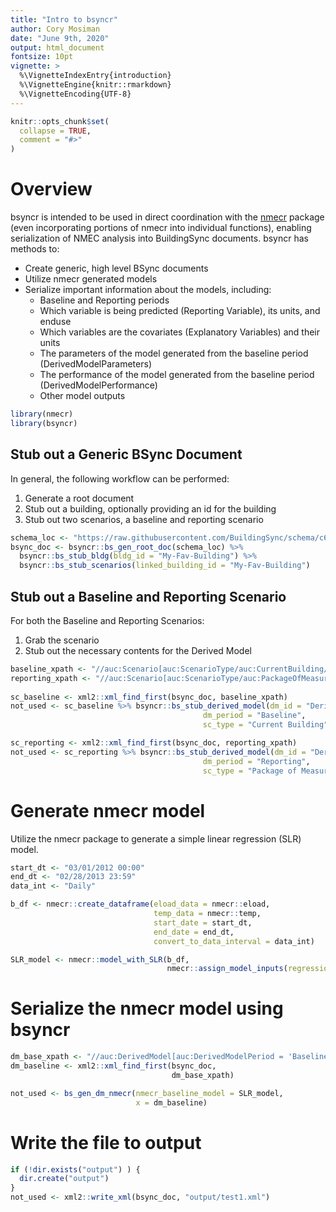 ```yaml
---
title: "Intro to bsyncr"
author: Cory Mosiman
date: "June 9th, 2020"
output: html_document
fontsize: 10pt
vignette: >
  %\VignetteIndexEntry{introduction}
  %\VignetteEngine{knitr::rmarkdown}
  %\VignetteEncoding{UTF-8}
---
```


```r
knitr::opts_chunk$set(
  collapse = TRUE,
  comment = "#>"
)
```

# Overview

bsyncr is intended to be used in direct coordination with the [nmecr](https://github.com/kW-Labs/nmecr) package (even incorporating portions of nmecr into individual functions), enabling serialization of NMEC analysis into BuildingSync documents.  bsyncr has methods to:

- Create generic, high level BSync documents
- Utilize nmecr generated models
- Serialize important information about the models, including:
  - Baseline and Reporting periods
  - Which variable is being predicted (Reporting Variable), its units, and enduse
  - Which variables are the covariates (Explanatory Variables) and their units
  - The parameters of the model generated from the baseline period (DerivedModelParameters)
  - The performance of the model generated from the baseline period (DerivedModelPerformance)
  - Other model outputs


```r
library(nmecr)
library(bsyncr)
```

## Stub out a Generic BSync Document

In general, the following workflow can be performed:

1. Generate a root document
2. Stub out a building, optionally providing an id for the building
3. Stub out two scenarios, a baseline and reporting scenario

```r
schema_loc <- "https://raw.githubusercontent.com/BuildingSync/schema/c620c7e58688698901edcb8560cd3e1b4b34d971/BuildingSync.xsd"
bsync_doc <- bsyncr::bs_gen_root_doc(schema_loc) %>%
  bsyncr::bs_stub_bldg(bldg_id = "My-Fav-Building") %>%
  bsyncr::bs_stub_scenarios(linked_building_id = "My-Fav-Building")
```

## Stub out a Baseline and Reporting Scenario

For both the Baseline and Reporting Scenarios:

1. Grab the scenario
2. Stub out the necessary contents for the Derived Model

```r
baseline_xpath <- "//auc:Scenario[auc:ScenarioType/auc:CurrentBuilding/auc:CalculationMethod/auc:Measured]"
reporting_xpath <- "//auc:Scenario[auc:ScenarioType/auc:PackageOfMeasures/auc:CalculationMethod/auc:Measured]"
  
sc_baseline <- xml2::xml_find_first(bsync_doc, baseline_xpath)
not_used <- sc_baseline %>% bsyncr::bs_stub_derived_model(dm_id = "DerivedModel-Baseline",
                                           dm_period = "Baseline",
                                           sc_type = "Current Building")

sc_reporting <- xml2::xml_find_first(bsync_doc, reporting_xpath)
not_used <- sc_reporting %>% bsyncr::bs_stub_derived_model(dm_id = "DerivedModel-Reporting",
                                           dm_period = "Reporting",
                                           sc_type = "Package of Measures")
```

# Generate nmecr model

Utilize the nmecr package to generate a simple linear regression (SLR) model.

```r
start_dt <- "03/01/2012 00:00"
end_dt <- "02/28/2013 23:59"
data_int <- "Daily"

b_df <- nmecr::create_dataframe(eload_data = nmecr::eload, 
                                temp_data = nmecr::temp, 
                                start_date = start_dt, 
                                end_date = end_dt, 
                                convert_to_data_interval = data_int)

SLR_model <- nmecr::model_with_SLR(b_df, 
                                   nmecr::assign_model_inputs(regression_type = "SLR"))
```

# Serialize the nmecr model using bsyncr

```r
dm_base_xpath <- "//auc:DerivedModel[auc:DerivedModelPeriod = 'Baseline']/auc:DerivedModelInputs"
dm_baseline <- xml2::xml_find_first(bsync_doc, 
                                    dm_base_xpath)

not_used <- bs_gen_dm_nmecr(nmecr_baseline_model = SLR_model,
                            x = dm_baseline)
```

# Write the file to output
```r
if (!dir.exists("output") ) {
  dir.create("output")
}
not_used <- xml2::write_xml(bsync_doc, "output/test1.xml")
```
